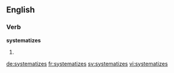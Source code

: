 
==English==

===Verb===
'''systematizes'''

# {{third-person singular of|systematize}}

[[de:systematizes]]
[[fr:systematizes]]
[[sv:systematizes]]
[[vi:systematizes]]